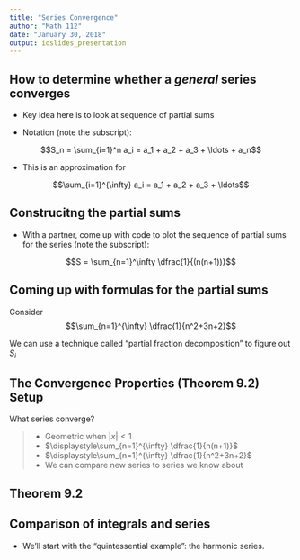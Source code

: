 ```yaml
---
title: "Series Convergence"
author: "Math 112"
date: "January 30, 2018"
output: ioslides_presentation
---
```


## How to determine whether a *general* series converges

* Key idea here is to look at sequence of partial sums

* Notation (note the subscript):

$$S_n = \sum_{i=1}^n a_i = a_1 + a_2 + a_3 + \ldots + a_n$$

  * This is an approximation for
  
$$\sum_{i=1}^{\infty} a_i = a_1 + a_2 + a_3 + \ldots$$

## Construcitng the partial sums

* With a partner, come up with code to plot the sequence of partial sums for the series (note the subscript):

$$S = \sum_{n=1}^\infty \dfrac{1}{(n(n+1))}$$

## Coming up with formulas for the partial sums

Consider $$\sum_{n=1}^{\infty} \dfrac{1}{n^2+3n+2}$$

We can use a technique called "partial fraction decomposition" to figure out $S_i$

## The Convergence Properties (Theorem 9.2) Setup

What series converge?

> * Geometric when $|x|<1$
> * $\displaystyle\sum_{n=1}^{\infty} \dfrac{1}{n(n+1)}$
> * $\displaystyle\sum_{n=1}^{\infty} \dfrac{1}{n^2+3n+2}$
> * We can compare new series to series we know about

## Theorem 9.2

## Comparison of integrals and series

* We'll start with the "quintessential example": the harmonic series.
